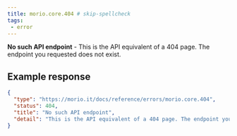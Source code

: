 ```yaml
---
title: morio.core.404 # skip-spellcheck
tags:
 - error
---
```



<!-- MORIO_AUTO_GENERATED_CONTENT_STARTS - Manual changes made below will be overwritten skip-spellcheck -->
__No such API endpoint__ - This is the API equivalent of a 404 page. The endpoint you requested does not exist.
<!-- MORIO_AUTO_GENERATED_CONTENT_ENDS - Manual changes made above will be overwritten skip-spellcheck -->


<!-- MORIO_AUTO_GENERATED_CONTENT_STARTS - Manual changes made below will be overwritten skip-spellcheck -->
## Example response

```json
{
  "type": "https://morio.it/docs/reference/errors/morio.core.404",
  "status": 404,
  "title": "No such API endpoint",
  "detail": "This is the API equivalent of a 404 page. The endpoint you requested does not exist."
}
```
<!-- MORIO_AUTO_GENERATED_CONTENT_ENDS - Manual changes made above will be overwritten skip-spellcheck -->
